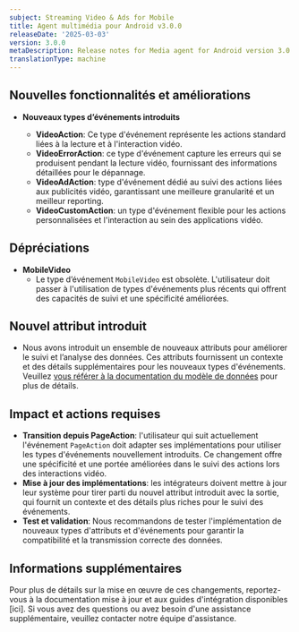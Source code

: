 ```yaml
---
subject: Streaming Video & Ads for Mobile
title: Agent multimédia pour Android v3.0.0
releaseDate: '2025-03-03'
version: 3.0.0
metaDescription: Release notes for Media agent for Android version 3.0.0
translationType: machine
---
```


## Nouvelles fonctionnalités et améliorations

* **Nouveaux types d’événements introduits**

  * **VideoAction**: Ce type d&apos;événement représente les actions standard liées à la lecture et à l&apos;interaction vidéo.
  * **VideoErrorAction**: ce type d&apos;événement capture les erreurs qui se produisent pendant la lecture vidéo, fournissant des informations détaillées pour le dépannage.
  * **VideoAdAction**: type d&apos;événement dédié au suivi des actions liées aux publicités vidéo, garantissant une meilleure granularité et un meilleur reporting.
  * **VideoCustomAction**: un type d&apos;événement flexible pour les actions personnalisées et l&apos;interaction au sein des applications vidéo.

## Dépréciations

* **MobileVideo**
  * Le type d’événement `MobileVideo` est obsolète. L&apos;utilisateur doit passer à l&apos;utilisation de types d&apos;événements plus récents qui offrent des capacités de suivi et une spécificité améliorées.

## Nouvel attribut introduit

* Nous avons introduit un ensemble de nouveaux attributs pour améliorer le suivi et l’analyse des données. Ces attributs fournissent un contexte et des détails supplémentaires pour les nouveaux types d&apos;événements. Veuillez [vous référer à la documentation du modèle de données](https://github.com/newrelic/video-agent-android/blob/v3.0.0/DATAMODEL.md) pour plus de détails.

## Impact et actions requises

* **Transition depuis PageAction**: l&apos;utilisateur qui suit actuellement l&apos;événement `PageAction` doit adapter ses implémentations pour utiliser les types d&apos;événements nouvellement introduits. Ce changement offre une spécificité et une portée améliorées dans le suivi des actions lors des interactions vidéo.
* **Mise à jour des implémentations**: les intégrateurs doivent mettre à jour leur système pour tirer parti du nouvel attribut introduit avec la sortie, qui fournit un contexte et des détails plus riches pour le suivi des événements.
* **Test et validation**: Nous recommandons de tester l&apos;implémentation de nouveaux types d&apos;attributs et d&apos;événements pour garantir la compatibilité et la transmission correcte des données.

## Informations supplémentaires

Pour plus de détails sur la mise en œuvre de ces changements, reportez-vous à la documentation mise à jour et aux guides d&apos;intégration disponibles \[ici]. Si vous avez des questions ou avez besoin d&apos;une assistance supplémentaire, veuillez contacter notre équipe d&apos;assistance.